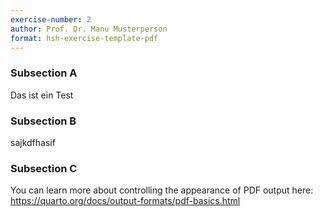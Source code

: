 ```yaml
---
exercise-number: 2
author: Prof. Dr. Manu Musterperson
format: hsh-exercise-template-pdf
---
```


### Subsection A

Das ist ein Test

### Subsection B

sajkdfhasif

### Subsection C

You can learn more about controlling the appearance of PDF output here: <https://quarto.org/docs/output-formats/pdf-basics.html>
